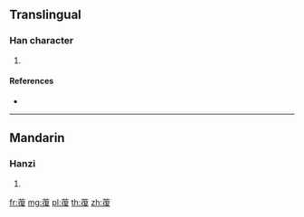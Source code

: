 {{character info/new}}
==Translingual==

===Han character===
{{Han char|rn=140|rad=艸|as=12|sn=18|four=44247|canj=THOE}}

# {{defn|Han|sort=艸12}}

====References====
* {{Han ref|kx=1058.390|dkj=31999|dj=1521.250|hdz=53293.060|uh=8567|ud=34151|bh=EB50|bd=60240}}

----

==Mandarin==

===Hanzi===
{{cmn-hanzi|pin=[[fù]] ([[fu4]])|wg=fu<sup>4</sup>}}

# {{defn|lang=cmn|sort=艸12}}

[[fr:蕧]]
[[mg:蕧]]
[[pl:蕧]]
[[th:蕧]]
[[zh:蕧]]